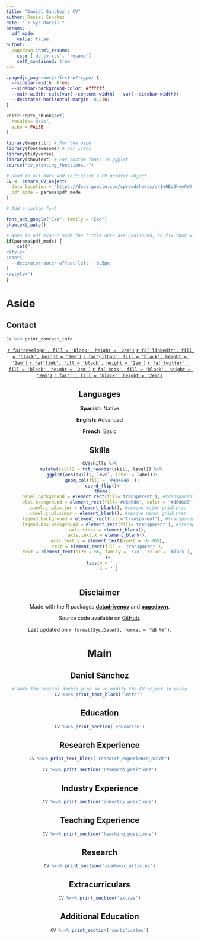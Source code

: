 ```yaml
---
title: "Daniel Sánchez's CV"
author: Daniel Sánchez
date: "`r Sys.Date()`"
params:
  pdf_mode:
    value: false
output:
  pagedown::html_resume:
    css: ['dd_cv.css', 'resume']
    self_contained: true
---
```

<meta charset="utf-8"> 

```css
.pagedjs_page:not(:first-of-type) {
  --sidebar-width: 0rem;
  --sidebar-background-color: #ffffff;
  --main-width: calc(var(--content-width) - var(--sidebar-width));
  --decorator-horizontal-margin: 0.2in;
}
```

```r
knitr::opts_chunk$set(
  results='asis', 
  echo = FALSE
)

library(magrittr) # For the pipe
library(fontawesome) # For icons
library(tidyverse)
library(showtext) # For custom fonts in ggplot
source("cv_printing_functions.r")

# Read in all data and initialize a CV printer object
CV <- create_CV_object(
  data_location = "https://docs.google.com/spreadsheets/d/1yOBU3kymAWXtOY60zPzBOmA45xm-YdYek0GDipeAVvo/edit?usp=sharing", 
  pdf_mode = params$pdf_mode
)

# Add a custom font

font_add_google("Exo", family = "Exo")
showtext_auto()

```

```r
# When in pdf export mode the little dots are unaligned, so fix that with some conditional CSS.
if(params$pdf_mode) {
    cat("
<style>
:root{
  --decorator-outer-offset-left: -6.5px;
}
</style>")
}
```

Aside
================================================================================

Contact {#contact}
--------------------------------------------------------------------------------
```r
CV %>% print_contact_info
```

<center>

[`r fa('envelope', fill = 'black', height = '2em')`](mailto:dsanchezp998@gmail.com)
[`r fa('linkedin', fill = 'black', height = '2em')`](https://www.linkedin.com/in/dsanchezp18/)
[`r fa('github', fill = 'black', height = '2em')`](https://github.com/dsanchezp18)
[`r fa('link', fill = 'black', height = '2em')`](https://daniel-ec.netlify.app) 
[`r fa('twitter', fill = 'black', height = '2em')`](https://twitter.com/daniel_ec18)
[`r fa('book', fill = 'black', height = '2em')`](https://scholar.google.com/citations?user=Xt2yEYgAAAAJ&hl=en)
[`r fa('r', fill = 'black', height = '2em')`](https://rpubs.com/dsanchezp998)

<center>

Languages
--------------------------------------------------------------------------------

**Spanish**: Native

**English**: Advanced

**French**: Basic

Skills {#skills}
--------------------------------------------------------------------------------

```r
CV$skills %>%
  mutate(skill2 = fct_reorder(skill, level)) %>% 
  ggplot(aes(skill2, level, label = label))+
  geom_col(fill = '#484848' )+
  coord_flip()+
  theme(
      panel.background = element_rect(fill='transparent'), #transparent panel bg
      plot.background = element_rect(fill='#d6d6d6', color = '#d6d6d6'), #transparent plot bg
      panel.grid.major = element_blank(), #remove major gridlines
      panel.grid.minor = element_blank(), #remove minor gridlines
      legend.background = element_rect(fill='transparent'), #transparent legend bg
      legend.box.background = element_rect(fill='transparent'), #transparent legend panel
      axis.ticks = element_blank(),
      axis.text.x = element_blank(),
      axis.text.y = element_text(hjust = -0.005),
      rect = element_rect(fill = 'transparent'),
      text = element_text(size = 65, family = 'Exo', color = 'black'),
      )+
  labs(y = '',
       x = '')
  

```

Disclaimer {#disclaimer}
--------------------------------------------------------------------------------

Made with the R packages [**datadrivencv**](https://github.com/nstrayer/datadrivencv) and [**pagedown**](https://github.com/rstudio/pagedown). 

Source code available on [GitHub](https://github.com/dsanchezp18/automated-cv-dsp). 

Last updated on `r format(Sys.Date(), format = '%B %Y')`.

Main
================================================================================

Daniel Sánchez {#title}
--------------------------------------------------------------------------------

```r
# Note the special double pipe so we modify the CV object in place
CV %<>% print_text_block("intro") 
```

Education {data-icon=graduation-cap data-concise=true}
--------------------------------------------------------------------------------

```r
CV %<>% print_section('education')
```

Research Experience {data-icon=chalkboard-teacher}
--------------------------------------------------------------------------------
```r
CV %<>% print_text_block('research_experience_aside')
```

```r
CV %<>% print_section('research_positions')
```

Industry Experience {data-icon=briefcase}
--------------------------------------------------------------------------------

```r
CV %<>% print_section('industry_positions')
```

Teaching Experience {data-icon=chalkboard-teacher}
--------------------------------------------------------------------------------

```r
CV %<>% print_section('teaching_positions')
```

Research {data-icon=book}
--------------------------------------------------------------------------------

```r
CV %<>% print_section('academic_articles')
```

Extracurriculars {data-icon=star}
--------------------------------------------------------------------------------

```r
CV %<>% print_section('extras')
```

Additional Education {data-icon=area-chart}
--------------------------------------------------------------------------------

```r
CV %<>% print_section('certificates')
```

